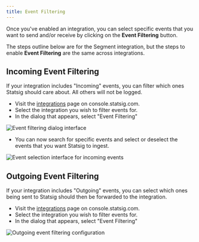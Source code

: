 ```yaml
---
title: Event Filtering
---
```


Once you've enabled an integration, you can select specific events that you want to send and/or receive by clicking on the **Event Filtering** button.

The steps outline below are for the Segment integration, but the steps to enable **Event Filtering** are the same across integrations.

## Incoming Event Filtering

If your integration includes "Incoming" events, you can filter which ones Statsig should care about. All others will not be logged.

- Visit the [integrations](https://console.statsig.com/integrations) page on console.statsig.com.
- Select the integration you wish to filter events for.
- In the dialog that appears, select "Event Filtering"

![Event filtering dialog interface](https://user-images.githubusercontent.com/1315028/150829446-149dc7c5-0025-451a-8fae-09760b4f0566.png)

- You can now search for specific events and select or deselect the events that you want Statsig to ingest.

![Event selection interface for incoming events](https://user-images.githubusercontent.com/1315028/150829346-e2f29d7e-bca3-4427-8d54-02e96f37951d.png)

## Outgoing Event Filtering

If your integration includes "Outgoing" events, you can select which ones being sent to Statsig should then be forwarded to the integration.

- Visit the [integrations](https://console.statsig.com/integrations) page on console.statsig.com.
- Select the integration you wish to filter events for.
- In the dialog that appears, select "Event Filtering"

![Outgoing event filtering configuration](https://user-images.githubusercontent.com/1315028/150853774-6112c939-d101-4e15-9f74-3d872e6ba6f3.png)
